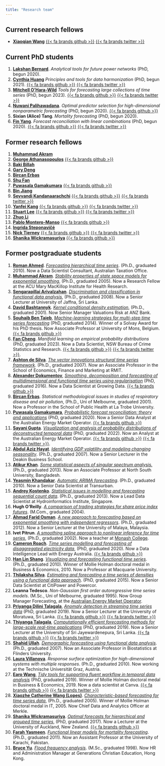 ```yaml
---
title: "Research team"
---
```



## Current research fellows

  * [**Xiaoqian Wang**](https://xqnwang.rbind.io) [{{< fa brands github >}}](https://github.com/xqnwang) [{{< fa brands twitter >}}](https://twitter.com/Xia0qianWang)


## Current PhD students

  1. **[Lakshan Bernard](https://acems.org.au/our-people/lakshan-bernard)**. *Analytical tools for future power networks* (PhD, begun 2020).
  1. [**Cynthia Huang**](https://www.cynthiahqy.com) *Principles and tools for data harmonization* (PhD, begun 2021). [{{< fa brands github >}}](https://github.com/cynthiahqy) [{{< fa brands twitter >}}](https://twitter.com/cynthiahqy)
  1. [**Mitchell O'Hara-Wild**](https://mitchelloharawild.com) *Tools for forecasting large collections of time series* (PhD, begun 2023). [{{< fa brands github >}}](https://github.com/mitchelloharawild) [{{< fa brands twitter >}}](https://twitter.com/mitchoharawild)
  1. [**Nuwani Palihawadana**](https://optima.org.au/staff/nuwani-palihawadana/). *Optimal predictor selection for high-dimensional nonparametric forecasting* (PhD, begun 2020).  [{{< fa brands github >}}](https://github.com/nuwani-palihawadana)
  1. **Sixian (Alice) Tang**. *Mortality forecasting* (PhD, begun 2020).
  1. **[Fin Yang](https://yangzhuoranyang.com/)**. *Forecast reconciliation with linear combinations* (PhD, begun 2020). [{{< fa brands github >}}](https://github.com/finyang/) [{{< fa brands twitter >}}](https://twitter.com/YangzhuoranY)

## Former research fellows

  1. **[Muhammad Akram](https://www.acu.edu.au/research-and-enterprise/our-research-institutes/mary-mackillop-institute-for-health-research/our-people/muhammad-akram)**
  1. **[George Athanasopoulos](https://research.monash.edu/en/persons/george-athanasopoulos)** [{{< fa brands github >}}](https://github.com/georgeAthana)
  1. **[Baki Billah](https://research.monash.edu/en/persons/md-billah)**
  1. **[Gary Deng](https://www.linkedin.com/in/gary-minfeng-deng)**
  1. **[Bircan Erbas](https://scholars.latrobe.edu.au/display/berbas)**
  1. **[Shu Fan](http://users.monash.edu.au/~shufan/)**
  1. **[Puwasala Gamakumara](https://puwasala.netlify.app/)** [{{< fa brands github >}}](https://github.com/PuwasalaG)
  1. **[Bin Jiang](https://www.linkedin.com/in/bin-jiang-44918b28/)**
  1. **[Sevvandi Kandanaarachchi](https://sevvandi.netlify.com/)** [{{< fa brands github >}}](https://github.com/sevvandi) [{{< fa brands twitter >}}](https://twitter.com/sevvandik)
  1. **[Yanfei Kang](http://yanfei.site)** [{{< fa brands github >}}](https://github.com/ykang) [{{< fa brands twitter >}}](https://twitter.com/yanfeikang)
  1. **[Stuart Lee](https://stuartlee.org/)** [{{< fa brands github >}}](https://github.com/sa-lee/) [{{< fa brands twitter >}}](https://twitter.com/_StuartLee)
  1. **[Zhuo Li](https://sites.google.com/view/zhuo-li/home)**
  1. **[Pablo Montero-Manso](https://www.sydney.edu.au/business/about/our-people/academic-staff/pablo-monteromanso.html)** [{{< fa brands github >}}](https://github.com/pmontman)
  1. **[Ingrida Steponavičė](http://users.monash.edu/~ingridas/)**
  1. **[Nick Tierney](https://www.njtierney.com/)** [{{< fa brands github >}}](https://github.com/njtierney) [{{< fa brands twitter >}}](https://twitter.com/nj_tierney)
  1. **[Shanika Wickramasuriya](https://unidirectory.auckland.ac.nz/people/profile/s-wickramasuriya)** [{{< fa brands github >}}](https://github.com/ShanikaLW)

## Former postgraduate students

  1. **[Roman Ahmed](https://www.linkedin.com/in/romanahmed)**. [*Forecasting hierarchical time series*](https://bridges.monash.edu/articles/thesis/Forecasting_hierarchical_time_series/14956233). (Ph.D., graduated 2010). Now a Data Scientist Consultant, Australian Taxation Office.
  1. **[Muhammad Akram](https://www.acu.edu.au/research-and-enterprise/our-research-institutes/mary-mackillop-institute-for-health-research/our-people/muhammad-akram)**. [*Stability properties of state space models for exponential smoothing*](https://bridges.monash.edu/articles/thesis/Stability_properties_of_state_space_models_for_exponential_smoothing/14873391), (Ph.D., graduated 2005). Now a Research Fellow at the ACU Mary MacKillop Institute for Health Research.
  1. **[Sengarapillai Arivalzahan](https://scholar.google.com/citations?user=jOoVou0AAAAJ)**. [*Discrimination and classification in functional data analysis*](https://bridges.monash.edu/articles/thesis/Discrimination_and_classification_in_functional_data_analysis/14971401), (Ph.D., graduated 2008). Now a Senior Lecturer at University of Jaffna, Sri Lanka.
  1. **[David Bashtannyk](https://www.linkedin.com/in/david-bashtannyk-53b30796)**. [*Kernel conditional density estimation*](https://bridges.monash.edu/articles/thesis/Kernel_conditional_density_estimation/14873652), (Ph.D., graduated 2001). Now Senior Manager  Valuations Risk at ANZ Bank.
  1. **[Souhaib Ben Taieb](http://souhaib-bentaieb.com/)**, *[Machine-learning strategies for multi-step time series forecasting](https://souhaib-bentaieb.com/papers/2014_phd.pdf)* (PhD, graduated 2014). Winner of a Solvay Award for his PhD thesis. Now Associate Professor at University of Mons, Belgium. [{{< fa brands github >}}](https://github.com/bsouhaib/)
  1. **[Fan Cheng](https://fancheng.me/)**. *Manifold learning on empirical probability distributions* (PhD, graduated 2023). Now a Data Scientist, NSW Bureau of Crime Statistics and Research. [{{< fa brands github >}}](https://github.com/ffancheng) [{{< fa brands twitter >}}](https://twitter.com/fanchengfc).
  3. **[Ashton de Silva](http://www.rmit.edu.au/contact/staff-contacts/academic-staff/d/de-silva-dr-ashton)**. [*The vector innovations structural time series framework*](https://bridges.monash.edu/articles/thesis/The_vector_innovations_structural_time_series_framework/14874258). (Ph.D., graduated 2007). Now an Associate Professor in the School of Economics, Finance and Marketing at RMIT.
  4. **[Alexander Dokumentov](https://www.linkedin.com/in/dokumentov/)**, *[Smoothing, decomposition and forecasting of multidimensional and functional time series using regularisation](https://bridges.monash.edu/articles/thesis/Smoothing_decomposition_and_forecasting_of_multidimensional_and_functional_time_series_using_regularisation/4713580)* (PhD, graduated 2016). Now a Data Scientist at Growing Data. [{{< fa brands github >}}](https://github.com/dokal01/)
  5. **[Bircan Erbas](https://scholars.latrobe.edu.au/display/berbas)**. *Statistical methodological issues in studies of respiratory disease and air pollution*, (Ph.D., Uni of Melbourne, graduated 2001). Now a Professor in the School of Public Health at La Trobe University.
  6. **[Puwasala Gamakumara](https://puwasala.netlify.app/)**, [*Probabilistic forecast reconciliation: theory and applications*](https://bridges.monash.edu/articles/thesis/Probabilistic_Forecast_Reconciliation_Theory_and_Applications/11869533) (PhD, graduated 2020).  Now a Senior Data Analyst at the Australian Energy Market Operator. [{{< fa brands github >}}](https://github.com/PuwasalaG)
  7. **[Sayani Gupta](https://sayani.netlify.com/)**. [*Visualization and analysis of probability distributions of deconstructed temporal data*](https://bridges.monash.edu/articles/thesis/Visualization_and_analysis_of_probability_distributions_of_large_temporal_data/19304453) (PhD, graduated 2022). Now an Analyst at the Australian Energy Market Operator. [{{< fa brands github >}}](https://github.com/Sayani07) [{{< fa brands twitter >}}](https://twitter.com/SayaniGupta07).
  8. **[Abdul Aziz Hayat](http://www.deakin.edu.au/about-deakin/people/abdul-hayat-muhammad)**. *[Identifying GDP volatility and modeling changing seasonality](https://bridges.monash.edu/articles/thesis/Identifying_GDP_volatility_and_modeling_changing_seasonality/14835549)*. (Ph.D., graduated 2007). Now a Senior Lecturer in the Deakin Business School.
  9. **[Atikur Khan](https://atikurkhan.net/)**. [*Some statistical aspects of singular spectrum analysis.*](https://bridges.monash.edu/articles/thesis/Some_statistical_aspects_of_singular_spectrum_analysis/4704922) (Ph.D., graduated 2013). Now an Associate Professor at North South University, Bangladesh.
  10. **[Yeasmin Khandakar](https://www.linkedin.com/in/yeasminkhandakar/)**. *[Automatic ARIMA forecasting](https://bridges.monash.edu/articles/thesis/Automatic_ARIMA_forecasting/14928636)*. (Ph.D., graduated 2010). Now a Senior Data Scientist at Transurban.
  11. **[Andrey Kostenko](https://www.linkedin.com/in/akoste01/)**. [*Statistical issues in modelling and forecasting sequential count data*](https://bridges.monash.edu/articles/thesis/Statistical_issues_in_modelling_and_forecasting_sequential_count_data/4628290). (Ph.D., graduated 2013). Now a Lead Data Scientist at Hydroinformatics Institute, Singapore.
  12. **Hugh O'Reilly**. *[A comparison of trading strategies for share price index futures](https://bridges.monash.edu/articles/thesis/A_comparison_of_trading_strategies_for_share_price_index_futures/19548238)*. (M.Com., graduated 2004).
  13. **[Ahmad Farid Osman](https://umexpert.um.edu.my/faridosman)**. *[A new approach to forecasting based on exponential smoothing with independent regressors](https://bridges.monash.edu/articles/thesis/A_new_approach_to_forecasting_based_on_exponential_smoothing_with_independent_regressors/4649045)*. (Ph.D., graduated 2012). Now a Senior Lecturer at the University of Malaya, Malaysia.
  14. **Ivet Pitrun**. *[A smoothing spline approach to nonlinear inference for time series](https://bridges.monash.edu/articles/thesis/A_smoothing_spline_approach_to_nonlinear_inference_for_time_series/5466688)*, (Ph.D., graduated 2002). Now a teacher at [Monash College](http://www.monash.edu/monashcollege).
  15. **[Cameron Roach](https://www.linkedin.com/in/cameron-roach-00873b69/)**. *[Time series modelling and forecasting of disaggregated electricity data](https://bridges.monash.edu/articles/thesis/Time_series_modelling_and_forecasting_of_disaggregated_electricity_data/12671585)*, (PhD, graduated 2020). Now a Data Intelligence Lead with Energy Australia. [{{< fa brands github >}}](https://github.com/camroach87/)
  16. **[Han Lin Shang](https://researchers.mq.edu.au/en/persons/hanlin-shang)**. *[Visualizing and forecasting functional time series](https://bridges.monash.edu/articles/thesis/Visualizing_and_forecasting_functional_time_series/4546333)*. (Ph.D., graduated 2010). Winner of Mollie Holman doctoral medal in Business &amp; Economics, 2010. Now a Professor at Macquarie University.
  17. **[Thilaksha Silva](https://www.linkedin.com/in/thilakshasilva/)**. *[Estimating and forecasting a time series of densities using a functional data approach](https://bridges.monash.edu/articles/thesis/Estimating_and_forecasting_a_time_series_of_densities_using_a_functional_data_approach/4679500)*. (PhD, graduated 2015). Now a Senior Data Scientist at CitiPower and Powercor.
  18. **Leanna Tedesco**. *Non-Gaussian first order autoregressive time series models*. (M.Sc., Uni of Melbourne, graduated 1995). Now Group Manager Forecasting, at the [Australian Energy Market Operator](https://aemo.com.au/en/about/careers/employee-stories/employee-in-the-spotlight-with-leanna-tedesco).
  19. **[Priyanga Dilini Talagala](http://prital.netlify.com/)**, [*Anomaly detection in streaming time series data*](https://bridges.monash.edu/articles/thesis/Anomaly_Detection_in_Streaming_Time_Series_Data/11302250) (PhD, graduated 2019). Now a Senior Lecturer at the University of Moratuwa, Sri Lanka. [{{< fa brands github >}}](https://github.com/pridiltal) [{{< fa brands twitter >}}](https://twitter.com/pridiltal)
  20. **[Thiyanga Talagala](https://thiyanga.netlify.com/)**, [*Computationally efficient forecasting methods for large-scale real-time applications*](https://bridges.monash.edu/articles/thesis/Computationally_Efficient_Forecasting_Methods_for_Large-Scale_Real-Time_Applications/10310507) (PhD, graduated 2019). Now a Senior Lecturer at the University of Sri Jayewardenepura, Sri Lanka. [{{< fa brands github >}}](https://github.com/thiyangt) [{{< fa brands twitter >}}](https://twitter.com/thiyangt)
  21. **[Shahid Ullah](https://www.flinders.edu.au/people/shahid.ullah)**. *[Demographic forecasting using functional data analysis](https://bridges.monash.edu/articles/thesis/Demographic_forecasting_using_functional_data_analysis/14876214)*. (Ph.D., graduated 2007). Now an Associate Professor in Biostatistics at Flinders University.
  22. **[Laura Villanova](https://scholar.google.com.au/citations?user=OeZdcD0AAAAJ)**. *Response surface optimization for high-dimensional systems with multiple responses*. (Ph.D., graduated 2010). Now working at the Technische Universität Graz, Austria.
  23. **[Earo Wang](http://earo.me)**, [*Tidy tools for supporting fluent workflow in temporal data analysis*](https://bridges.monash.edu/articles/thesis/Tidy_tools_for_supporting_fluent_workflow_in_temporal_data_analysis/11302226) (PhD, graduated 2019). Winner of Mollie Holman doctoral medal in Business &amp; Economics, 2019. Now a data scientist at Canva. [{{< fa brands github >}}](https://github.com/earowang) [{{< fa brands twitter >}}](https://twitter.com/earowang)
  24. **[Xiaozhe Catherine Wang (Lopes)](https://www.linkedin.com/in/catherine-lopes/)**. *[Characteristic-based forecasting for time series data](https://bridges.monash.edu/articles/thesis/Characteristic-based_forecasting_for_time_series_data/14973339)*, (Ph.D., graduated 2005). Winner of Mollie Holman doctoral medal in IT, 2005. Now Chief Data and Analytics Officer at Merkle.
  25. **[Shanika Wickramasuriya](https://unidirectory.auckland.ac.nz/people/profile/s-wickramasuriya)**. [*Optimal forecasts for hierarchical and grouped time series*](https://bridges.monash.edu/articles/thesis/Optimal_forecasts_for_hierarchical_and_grouped_time_series/5032136), (PhD, graduated 2017). Now a Lecturer at the University of Auckland, New Zealand. [{{< fa brands github >}}](https://github.com/ShanikaLW)
  26. **[Farah Yasmeen](https://www.researchgate.net/profile/Farah_Yasmeen)**. *[Functional linear models for mortality forecasting](https://bridges.monash.edu/articles/thesis/Functional_linear_models_for_mortality_forecasting/5044465)*. (Ph.D., graduated 2011). Now an Assistant Professor at the University of Karachi, Pakistan.
  27. **[Bruce Yu](https://www.linkedin.com/in/bruce-yu-198a3a10)**. *[Flood frequency analysis](https://bridges.monash.edu/articles/thesis/Flood_frequency_analysis/19574389)*. (M.Sc., graduated 1998). Now HR and Administration Manager at Generations Christian Education, Hong Kong.
